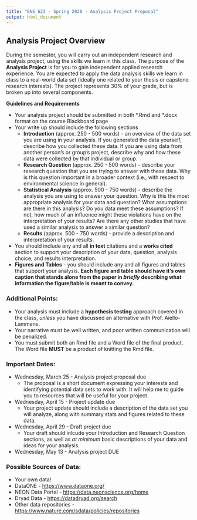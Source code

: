 ```yaml
---
title: "ENS 623 - Spring 2020 - Analysis Project Proposal"
output: html_document
---
```


## Analysis Project Overview

During the semester, you will carry out an independent research and analysis project, using the skills we learn in this class. 
The purpose of the **Analysis Project** is for you to gain independent applied research experience. 
You are expected to apply the data analysis skills we learn in class to a real-world data set (ideally one related to your thesis or capstone research interests).
The project represents 30% of your grade, but is broken up into several components. 

**Guidelines and Requirements**

* Your analysis project should be submitted in both \*.Rmd and \*.docx format on the course Blackboard page
* Your write up should include the following sections
    * **Introduction** (approx. 250 - 500 words) - an overview of the data set you are using in your analysis. If you generated the data yourself, describe how you collected these data. If you are using data from another person's or group's project, describe why and how these data were collected by that individual or group.
    * **Research Question** (approx. 250 - 500 words) - describe your research question that you are trying to answer with these data. Why is this question important in a broader context (i.e., with respect to environmental science in general).
    * **Statistical Analysis** (approx. 500 - 750 words) - describe the analysis you are using to answer your question. Why is this the most appropriate analysis for your data and question? What assumptions are there in this analysis? Do you data meet these assumptions? If not, how much of an influence might these violations have on the interpretation of your results? Are there any other studies that have used a similar analysis to answer a similar question? 
    * **Results** (approx. 500 - 750 words) - provide a description and interpretation of your results.
* You should include any and all **in text** citations and a **works cited** section to support your description of your data, question, analysis choice, and results interpretation.
* **Figures and Tables** - you should include any and all figures and tables that support your analysis. **Each figure and table should have it's own caption that stands alone from the paper in *briefly* describing what information the figure/table is meant to convey.**


### Additional Points:

* Your analysis must include a **hypothesis testing** approach covered in the class, *unless* you have discussed an alternative with Prof. Aiello-Lammens.
* Your narrative must be well written, and poor written communication will be penalized.
* You must submit both an Rmd file and a Word file of the final product. The Word file **MUST** be a product of knitting the Rmd file.

### Important Dates:

* Wednesday, March 25 - Analysis project proposal due
    * The proposal is a short document expressing your interests and identifying potential data sets to work with. It will help me to guide you to resources that will be useful for your project.
* Wednesday, April 15 - Project update due
    * Your project update should include a description of the data set you will analyze, along with summary stats and figures related to these data.
* Wednesday, April 29 - Draft project due
    * Your draft should inlcude your Introduction and Research Question sections, as well as *at minimum* basic descriptions of your data and ideas for your analysis. 
* Wednesday, May 13 - Analysis project DUE

### Possible Sources of Data:

* Your own data!
* DataONE - [https://www.dataone.org/](https://www.dataone.org/)
* NEON Data Portal - [https://data.neonscience.org/home](https://data.neonscience.org/home)
* Dryad Data - [https://datadryad.org/search](https://datadryad.org/search)
* Other data repositories - [https://www.nature.com/sdata/policies/repositories](https://www.nature.com/sdata/policies/repositories)

